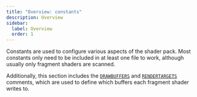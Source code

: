 ```yaml
---
title: "Overview: constants"
description: Overview
sidebar:
  label: Overview
  order: 1
---
```


Constants are used to configure various aspects of the shader pack. Most constants only need to be included in at least one file to work, although usually only fragment shaders are scanned.

Additionally, this section includes the [`DRAWBUFFERS`](/reference/constants/drawbuffers) and [`RENDERTARGETS`](/reference/constants/rendertargets) comments, which are used to define which buffers each fragment shader writes to.